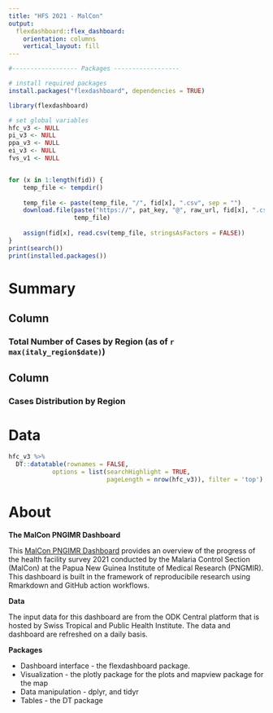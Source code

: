 ```yaml
---
title: "HFS 2021 - MalCon"
output: 
  flexdashboard::flex_dashboard:
    orientation: columns
    vertical_layout: fill
---
```


```r
#------------------ Packages ------------------

# install required packages
install.packages("flexdashboard", dependencies = TRUE)

library(flexdashboard)

# set global variables
hfc_v3 <- NULL
pi_v3 <- NULL
ppa_v3 <- NULL
ei_v3 <- NULL
fvs_v1 <- NULL


for (x in 1:length(fid)) {
    temp_file <- tempdir()
    
    temp_file <- paste(temp_file, "/", fid[x], ".csv", sep = "")
    download.file(paste("https://", pat_key, "@", raw_url, fid[x], ".csv", sep = ""), 
                  temp_file)
    
    assign(fid[x], read.csv(temp_file, stringsAsFactors = FALSE))
}
print(search())
print(installed.packages())
```


Summary
=======================================================================

Column { data-width=500 }
-----------------------------------------------------------------------

### Total Number of Cases by Region (as of `r max(italy_region$date)`)



Column { data-width=500 }
-----------------------------------------------------------------------

### Cases Distribution by Region


Data
=======================================================================

```r
hfc_v3 %>% 
  DT::datatable(rownames = FALSE,
            options = list(searchHighlight = TRUE, 
                           pageLength = nrow(hfc_v3)), filter = 'top')
```


About
=======================================================================
**The MalCon PNGIMR Dashboard**

This [MalCon PNGIMR Dashboard](https://myominnoo.github.io/malcon-dash/) provides an overview of the progress of the health facility survey 2021 conducted by the Malaria Control Section (MalCon) at the Papua New Guinea Institute of Medical Research (PNGMIR). This dashboard is built in the framework of reproducibile research using Rmarkdown and GitHub action workflows.

**Data**

The input data for this dashboard are from the ODK Central platform that is hosted by Swiss Tropical and Public Health Institute. The data and dashboard are refreshed on a daily basis.

**Packages**

- Dashboard interface - the flexdashboard package.
- Visualization - the plotly package for the plots and mapview package for the map
- Data manipulation - dplyr, and tidyr
- Tables - the DT package

